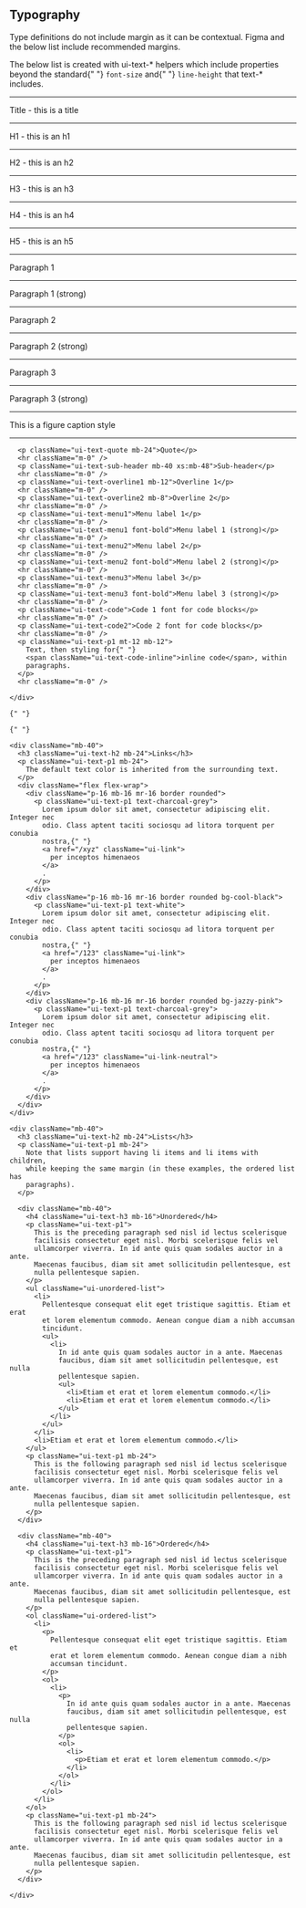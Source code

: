 
<Meta title="Brand/Typography" />

<Unstyled>
  <section id="section-typography" className="mb-64">
    <h2 className="ui-text-h1 mb-40">Typography</h2>
    <p className="ui-text-p1 mb-32">
      Type definitions do not include margin as it can be contextual. Figma
      and the below list include recommended margins.
    </p>
    <p className="ui-text-p1 mb-32">
      The below list is created with ui-text-* helpers which include
      properties beyond the standard{" "}
      <code className="ui-inline-code">font-size</code> and{" "}
      <code className="ui-inline-code">line-height</code> that text-*
      includes.
    </p>
    <div className="mb-40">
      <hr className="m-0" />
      <p className="ui-text-title mt-64 mb-40 xs:mt-80 xs:mb-32 xl:mt-96 xl:mb-32">
        Title - this is a title
      </p>
      <hr className="m-0" />
      <p className="ui-text-h1 mb-40">H1 - this is an h1</p>
      <hr className="m-0" />
      <p className="ui-text-h2 mb-36">H2 - this is an h2</p>
      <hr className="m-0" />
      <p className="ui-text-h3 mb-24">H3 - this is an h3</p>
      <hr className="m-0" />
      <p className="ui-text-h4 mb-16">H4 - this is an h4</p>
      <hr className="m-0" />
      <p className="ui-text-h5 mb-16">H5 - this is an h5</p>
      <hr className="m-0" />
      <p className="ui-text-p1 mb-32">Paragraph 1</p>
      <hr className="m-0" />
      <p className="ui-text-p1 font-bold mb-32">Paragraph 1 (strong)</p>
      <hr className="m-0" />
      <p className="ui-text-p2 mb-24">Paragraph 2</p>
      <hr className="m-0" />
      <p className="ui-text-p2 font-bold mb-24">Paragraph 2 (strong)</p>
      <hr className="m-0" />
      <p className="ui-text-p3 mb-24">Paragraph 3</p>
      <hr className="m-0" />
      <p className="ui-text-p3 font-bold mb-24">Paragraph 3 (strong)</p>
      <hr className="m-0" />
      <p className="ui-figcaption mb-16">This is a figure caption style</p>
      <hr className="m-0" />

      <p className="ui-text-quote mb-24">Quote</p>
      <hr className="m-0" />
      <p className="ui-text-sub-header mb-40 xs:mb-48">Sub-header</p>
      <hr className="m-0" />
      <p className="ui-text-overline1 mb-12">Overline 1</p>
      <hr className="m-0" />
      <p className="ui-text-overline2 mb-8">Overline 2</p>
      <hr className="m-0" />
      <p className="ui-text-menu1">Menu label 1</p>
      <hr className="m-0" />
      <p className="ui-text-menu1 font-bold">Menu label 1 (strong)</p>
      <hr className="m-0" />
      <p className="ui-text-menu2">Menu label 2</p>
      <hr className="m-0" />
      <p className="ui-text-menu2 font-bold">Menu label 2 (strong)</p>
      <hr className="m-0" />
      <p className="ui-text-menu3">Menu label 3</p>
      <hr className="m-0" />
      <p className="ui-text-menu3 font-bold">Menu label 3 (strong)</p>
      <hr className="m-0" />
      <p className="ui-text-code">Code 1 font for code blocks</p>
      <hr className="m-0" />
      <p className="ui-text-code2">Code 2 font for code blocks</p>
      <hr className="m-0" />
      <p className="ui-text-p1 mt-12 mb-12">
        Text, then styling for{" "}
        <span className="ui-text-code-inline">inline code</span>, within
        paragraphs.
      </p>
      <hr className="m-0" />

    </div>

    {" "}

    {" "}

    <div className="mb-40">
      <h3 className="ui-text-h2 mb-24">Links</h3>
      <p className="ui-text-p1 mb-24">
        The default text color is inherited from the surrounding text.
      </p>
      <div className="flex flex-wrap">
        <div className="p-16 mb-16 mr-16 border rounded">
          <p className="ui-text-p1 text-charcoal-grey">
            Lorem ipsum dolor sit amet, consectetur adipiscing elit. Integer nec
            odio. Class aptent taciti sociosqu ad litora torquent per conubia
            nostra,{" "}
            <a href="/xyz" className="ui-link">
              per inceptos himenaeos
            </a>
            .
          </p>
        </div>
        <div className="p-16 mb-16 mr-16 border rounded bg-cool-black">
          <p className="ui-text-p1 text-white">
            Lorem ipsum dolor sit amet, consectetur adipiscing elit. Integer nec
            odio. Class aptent taciti sociosqu ad litora torquent per conubia
            nostra,{" "}
            <a href="/123" className="ui-link">
              per inceptos himenaeos
            </a>
            .
          </p>
        </div>
        <div className="p-16 mb-16 mr-16 border rounded bg-jazzy-pink">
          <p className="ui-text-p1 text-charcoal-grey">
            Lorem ipsum dolor sit amet, consectetur adipiscing elit. Integer nec
            odio. Class aptent taciti sociosqu ad litora torquent per conubia
            nostra,{" "}
            <a href="/123" className="ui-link-neutral">
              per inceptos himenaeos
            </a>
            .
          </p>
        </div>
      </div>
    </div>

    <div className="mb-40">
      <h3 className="ui-text-h2 mb-24">Lists</h3>
      <p className="ui-text-p1 mb-24">
        Note that lists support having li items and li items with children,
        while keeping the same margin (in these examples, the ordered list has
        paragraphs).
      </p>

      <div className="mb-40">
        <h4 className="ui-text-h3 mb-16">Unordered</h4>
        <p className="ui-text-p1">
          This is the preceding paragraph sed nisl id lectus scelerisque
          facilisis consectetur eget nisl. Morbi scelerisque felis vel
          ullamcorper viverra. In id ante quis quam sodales auctor in a ante.
          Maecenas faucibus, diam sit amet sollicitudin pellentesque, est
          nulla pellentesque sapien.
        </p>
        <ul className="ui-unordered-list">
          <li>
            Pellentesque consequat elit eget tristique sagittis. Etiam et erat
            et lorem elementum commodo. Aenean congue diam a nibh accumsan
            tincidunt.
            <ul>
              <li>
                In id ante quis quam sodales auctor in a ante. Maecenas
                faucibus, diam sit amet sollicitudin pellentesque, est nulla
                pellentesque sapien.
                <ul>
                  <li>Etiam et erat et lorem elementum commodo.</li>
                  <li>Etiam et erat et lorem elementum commodo.</li>
                </ul>
              </li>
            </ul>
          </li>
          <li>Etiam et erat et lorem elementum commodo.</li>
        </ul>
        <p className="ui-text-p1 mb-24">
          This is the following paragraph sed nisl id lectus scelerisque
          facilisis consectetur eget nisl. Morbi scelerisque felis vel
          ullamcorper viverra. In id ante quis quam sodales auctor in a ante.
          Maecenas faucibus, diam sit amet sollicitudin pellentesque, est
          nulla pellentesque sapien.
        </p>
      </div>

      <div className="mb-40">
        <h4 className="ui-text-h3 mb-16">Ordered</h4>
        <p className="ui-text-p1">
          This is the preceding paragraph sed nisl id lectus scelerisque
          facilisis consectetur eget nisl. Morbi scelerisque felis vel
          ullamcorper viverra. In id ante quis quam sodales auctor in a ante.
          Maecenas faucibus, diam sit amet sollicitudin pellentesque, est
          nulla pellentesque sapien.
        </p>
        <ol className="ui-ordered-list">
          <li>
            <p>
              Pellentesque consequat elit eget tristique sagittis. Etiam et
              erat et lorem elementum commodo. Aenean congue diam a nibh
              accumsan tincidunt.
            </p>
            <ol>
              <li>
                <p>
                  In id ante quis quam sodales auctor in a ante. Maecenas
                  faucibus, diam sit amet sollicitudin pellentesque, est nulla
                  pellentesque sapien.
                </p>
                <ol>
                  <li>
                    <p>Etiam et erat et lorem elementum commodo.</p>
                  </li>
                </ol>
              </li>
            </ol>
          </li>
        </ol>
        <p className="ui-text-p1 mb-24">
          This is the following paragraph sed nisl id lectus scelerisque
          facilisis consectetur eget nisl. Morbi scelerisque felis vel
          ullamcorper viverra. In id ante quis quam sodales auctor in a ante.
          Maecenas faucibus, diam sit amet sollicitudin pellentesque, est
          nulla pellentesque sapien.
        </p>
      </div>

    </div>

  </section>
</Unstyled>